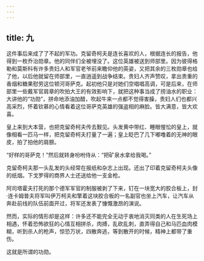 ```yaml
---
---
---
```

title: 九
---




这件事后来成了了不起的军功。克留奇柯夫是连长喜欢的人，根据连长的报告，他得到一枚乔治勋章。他的同伴们全被埋没了。这位英雄被送到师部里。因为彼得格勒和莫斯科有许多贵妇人和军官老爷前来瞻仰他的英姿，又把其余的三枚勋章也给了他，以后他就留在师部里，一直逍遥到战争结束。贵妇人齐声赞叹，拿出贵重的香烟和糖果慰劳这位顿河哥萨克。起初他只是对她们空唱唱高调，可是后来，在师部里一些戴军官肩章的吹拍大王的有效影响下，就把这种事当成了捞油水的职业：大讲他的“功勋”，拼命地添油加醋，吹起牛来一点都不觉得害臊，贵妇人们也都兴高采烈，怀着钦慕的心情看着这位哥萨克英雄的强盗相的麻脸。皆大满意，皆大欢喜。

皇上来到大本营，也把克留奇柯夫传去觐见。头发黄中带红、睡眼惺忪的皇上，就像相看一匹马一样，把克留奇柯夫打量了一遍；皇上眨巴了几下嘟噜着的无神的眼皮，拍了拍他的肩膀。

“好样的哥萨克！”然后就转身吩咐侍从：“把矿泉水拿给我喝。”

克留奇柯夫那一头乱发的头经常在报纸和杂志上出现。还出了印着克留奇柯夫头像的纸烟。下戈罗得的商界人士还送给他一支金枪。

阿司塔霍夫打死的那个德军军官的制服被剥了下来，钉在一块宽大的胶合板上，封·连卡姆普夫将军叫伊万柯夫和擎着这块胶合板的一名副官也坐上汽车，让汽车从奔赴前线的队伍前面开过，将军还发表了慷慨激昂的演说。

然而，实际的情形却是这样：许多还不能完全无动于衷地消灭同类的人在生死场上相遇，怀着恐怖欲狂的心情互相拼杀，肉搏，乱砍乱刺，直弄得自己和马匹血肉模糊，听到杀人的枪声，惊恐万状，四散奔逃，等到散开的时候，精神上都带了重伤。

这就是所谓的功勋。